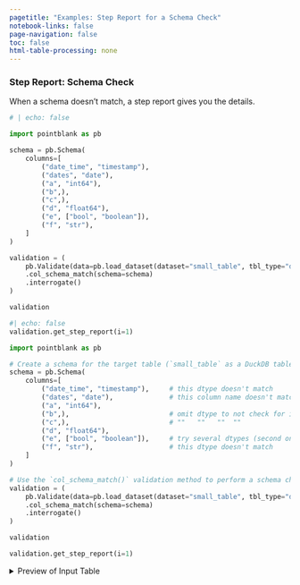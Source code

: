 ```yaml
---
pagetitle: "Examples: Step Report for a Schema Check"
notebook-links: false
page-navigation: false
toc: false
html-table-processing: none
---
```


### Step Report: Schema Check

When a schema doesn't match, a step report gives you the details.

```python
# | echo: false

import pointblank as pb

schema = pb.Schema(
    columns=[
        ("date_time", "timestamp"),
        ("dates", "date"),
        ("a", "int64"),
        ("b",),
        ("c",),
        ("d", "float64"),
        ("e", ["bool", "boolean"]),
        ("f", "str"),
    ]
)

validation = (
    pb.Validate(data=pb.load_dataset(dataset="small_table", tbl_type="duckdb"))
    .col_schema_match(schema=schema)
    .interrogate()
)

validation
```

```python
#| echo: false
validation.get_step_report(i=1)
```

```python
import pointblank as pb

# Create a schema for the target table (`small_table` as a DuckDB table)
schema = pb.Schema(
    columns=[
        ("date_time", "timestamp"),     # this dtype doesn't match
        ("dates", "date"),              # this column name doesn't match
        ("a", "int64"),
        ("b",),                         # omit dtype to not check for it
        ("c",),                         # ""   ""   ""  ""
        ("d", "float64"),
        ("e", ["bool", "boolean"]),     # try several dtypes (second one matches)
        ("f", "str"),                   # this dtype doesn't match
    ]
)

# Use the `col_schema_match()` validation method to perform a schema check
validation = (
    pb.Validate(data=pb.load_dataset(dataset="small_table", tbl_type="duckdb"))
    .col_schema_match(schema=schema)
    .interrogate()
)

validation
```

```python
validation.get_step_report(i=1)
```

<details>
<summary>Preview of Input Table</summary>

```python
# | echo: false
pb.preview(pb.load_dataset(dataset="small_table", tbl_type="duckdb"), n_head=20, n_tail=20)
```

</details>
